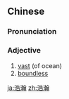 ==Chinese==
{{zh-forms}}

===Pronunciation===
{{zh-pron
|m=hàohàn
|c=hou6 hon6
|cat=a
}}

===Adjective===
{{zh-adj}}

# [[vast]] (of ocean)
# [[boundless]]

[[ja:浩瀚]]
[[zh:浩瀚]]